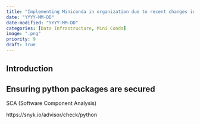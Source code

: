 ```yaml
---
title: "Implementing Miniconda in organization due to recent changes in Anaconda licensing"
date: "YYYY-MM-DD"
date-modified: "YYYY-MM-DD"
categories: [Data Infrastructure, Mini Conda]
image: ".png"
priority: 9
draft: True
---
```


## Introduction


## Ensuring python packages are secured

SCA (Software Component Analysis)


https://snyk.io/advisor/check/python



